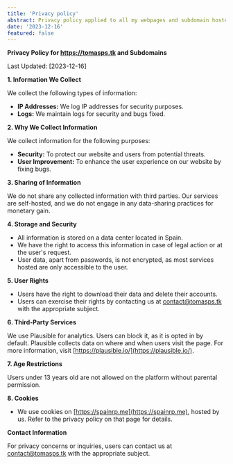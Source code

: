 ```yaml
---
title: 'Privacy policy'
abstract: Privacy policy applied to all my webpages and subdomain hosted by me
date: '2023-12-16'
featured: false
---
```


**Privacy Policy for https://tomasps.tk and Subdomains**

Last Updated: [2023-12-16]

**1. Information We Collect**

We collect the following types of information:

- **IP Addresses:** We log IP addresses for security purposes.
- **Logs:** We maintain logs for security and bugs fixed.

**2. Why We Collect Information**

We collect information for the following purposes:

- **Security:** To protect our website and users from potential threats.
- **User Improvement:** To enhance the user experience on our website by fixing bugs.

**3. Sharing of Information**

We do not share any collected information with third parties. Our services are self-hosted, and we do not engage in any data-sharing practices for monetary gain.

**4. Storage and Security**

- All information is stored on a data center located in Spain.
- We have the right to access this information in case of legal action or at the user's request.
- User data, apart from passwords, is not encrypted, as most services hosted are only accessible to the user.

**5. User Rights**

- Users have the right to download their data and delete their accounts.
- Users can exercise their rights by contacting us at [contact@tomasps.tk](mailto:contact@tomasps.tk) with the appropriate subject.

**6. Third-Party Services**

We use Plausible for analytics. Users can block it, as it is opted in by default. Plausible collects data on where and when users visit the page. For more information, visit [https://plausible.io/](https://plausible.io/).

**7. Age Restrictions**

Users under 13 years old are not allowed on the platform without parental permission.

**8. Cookies**

- We use cookies on [https://spainrp.me](https://spainrp.me), hosted by us. Refer to the privacy policy on that page for details.

**Contact Information**

For privacy concerns or inquiries, users can contact us at [contact@tomasps.tk](mailto:contact@tomasps.tk) with the appropriate subject.
